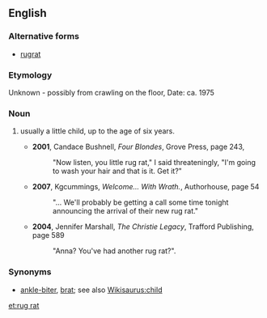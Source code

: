 ==English==

===Alternative forms===
* [[rugrat]]

===Etymology===
Unknown - possibly from crawling on the floor, Date: ca. 1975

===Noun===
{{en-noun}}

# {{label|en|US|slang}} usually a little child, up to the age of six years.
#* '''2001''', Candace Bushnell, ''Four Blondes'', Grove Press, page 243,
#*: "Now listen, you little rug rat," I said threateningly, "I'm going to wash your hair and that is it. Get it?"
#* '''2007''', Kgcummings, ''Welcome... With Wrath.'', Authorhouse, page 54
#*: "... We'll probably be getting a call some time tonight announcing the arrival of their new rug rat."
#* '''2004''', Jennifer Marshall, ''The Christie Legacy'', Trafford Publishing, page 589
#*: "Anna? You've had another rug rat?".

===Synonyms===
* [[ankle-biter]], [[brat]]; see also [[Wikisaurus:child]]

[[et:rug rat]]